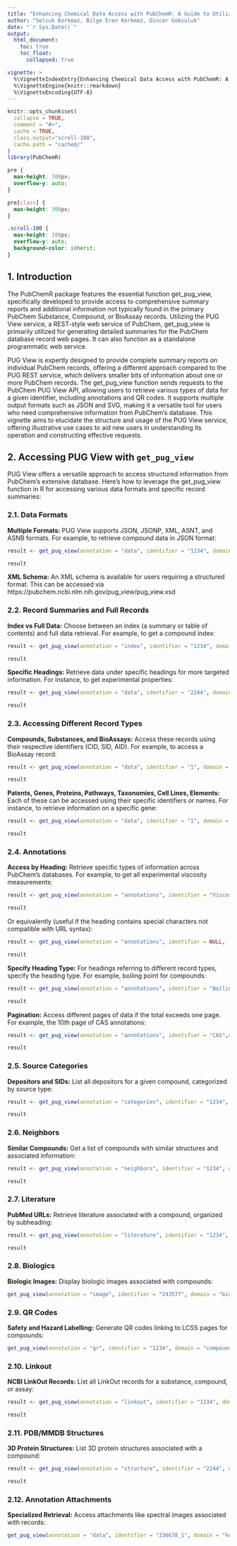 ```yaml
---
title: "Enhancing Chemical Data Access with PubChemR: A Guide to Utilizing PUG View Service"
author: "Selcuk Korkmaz, Bilge Eren Korkmaz, Dincer Goksuluk"
date: "`r Sys.Date()`"
output: 
  html_document:
    toc: true
    toc_float:
      collapsed: true

vignette: >
  %\VignetteIndexEntry{Enhancing Chemical Data Access with PubChemR: A Guide to Utilizing PUG View Service}
  %\VignetteEngine{knitr::rmarkdown}
  %\VignetteEncoding{UTF-8}
---
```


```r
knitr::opts_chunk$set(
  collapse = TRUE,
  comment = "#>",
  cache = TRUE,
  class.output="scroll-100",
  cache.path = "cached/"
)
library(PubChemR)
```

```css
pre {
  max-height: 300px;
  overflow-y: auto;
}

pre[class] {
  max-height: 300px;
}
```

```css
.scroll-100 {
  max-height: 100px;
  overflow-y: auto;
  background-color: inherit;
}
```

## 1. Introduction

The PubChemR package features the essential function get_pug_view, specifically developed to provide access to comprehensive summary reports and additional information not typically found in the primary PubChem Substance, Compound, or BioAssay records. Utilizing the PUG View service, a REST-style web service of PubChem, get_pug_view is primarily utilized for generating detailed summaries for the PubChem database record web pages. It can also function as a standalone programmatic web service.

PUG View is expertly designed to provide complete summary reports on individual PubChem records, offering a different approach compared to the PUG REST service, which delivers smaller bits of information about one or more PubChem records. The get_pug_view function sends requests to the PubChem PUG View API, allowing users to retrieve various types of data for a given identifier, including annotations and QR codes. It supports multiple output formats such as JSON and SVG, making it a versatile tool for users who need comprehensive information from PubChem's database. This vignette aims to elucidate the structure and usage of the PUG View service, offering illustrative use cases to aid new users in understanding its operation and constructing effective requests.

## 2. Accessing PUG View with `get_pug_view`

PUG View offers a versatile approach to access structured information from PubChem's extensive database. Here's how to leverage the get_pug_view function in R for accessing various data formats and specific record summaries:

### 2.1. Data Formats

**Multiple Formats:** PUG View supports JSON, JSONP, XML, ASNT, and ASNB formats. For example, to retrieve compound data in JSON format:

```r
result <- get_pug_view(annotation = "data", identifier = "1234", domain = "compound", output = "JSON")
```

```r
result
```

**XML Schema:** An XML schema is available for users requiring a structured format. This can be accessed via https://pubchem.ncbi.nlm.nih.gov/pug_view/pug_view.xsd

### 2.2. Record Summaries and Full Records

**Index vs Full Data:** Choose between an index (a summary or table of contents) and full data retrieval. For example, to get a compound index:

```r
result <- get_pug_view(annotation = "index", identifier = "1234", domain = "compound", output = "XML")
```

```r
result
```

**Specific Headings:** Retrieve data under specific headings for more targeted information. For instance, to get experimental properties:

```r
result <- get_pug_view(annotation = "data", identifier = "2244", domain = "compound", output = "JSON", heading = "Experimental Properties")
```

```r
result
```

### 2.3. Accessing Different Record Types

**Compounds, Substances, and BioAssays:** Access these records using their respective identifiers (CID, SID, AID). For example, to access a BioAssay record:

```r
result <- get_pug_view(annotation = "data", identifier = "1", domain = "assay", output = "JSON")
```

```r
result
```

**Patents, Genes, Proteins, Pathways, Taxonomies, Cell Lines, Elements:** Each of these can be accessed using their specific identifiers or names. For instance, to retrieve information on a specific gene:

```r
result <- get_pug_view(annotation = "data", identifier = "1", domain = "gene", output = "JSON")
```

```r
result
```

### 2.4. Annotations

**Access by Heading:** Retrieve specific types of information across PubChem's databases. For example, to get all experimental viscosity measurements:

```r
result <- get_pug_view(annotation = "annotations", identifier = "Viscosity",   domain = "heading", output = "JSON")
```

```r
result
```

Or equivalently (useful if the heading contains special characters not compatible with URL syntax):

```r
result <- get_pug_view(annotation = "annotations", identifier = NULL,   domain = "heading", output = "JSON", heading = "Viscosity")
```

```r
result
```


**Specify Heading Type:** For headings referring to different record types, specify the heading type. For example, boiling point for compounds:

```r
result <- get_pug_view(annotation = "annotations", identifier = "Boiling Point", domain = "heading", output = "XML", headingType = "Compound")
```

```r
result
```

**Pagination:** Access different pages of data if the total exceeds one page. For example, the 10th page of CAS annotations:

```r
result <- get_pug_view(annotation = "annotations", identifier = "CAS",domain = "heading", output = "JSON", page = "10")
```

```r
result
```

### 2.5. Source Categories

**Depositors and SIDs:** List all depositors for a given compound, categorized by source type:

```r
result <- get_pug_view(annotation = "categories", identifier = "1234", domain = "compound", output = "JSON")
```

```r
result
```

### 2.6. Neighbors

**Similar Compounds:** Get a list of compounds with similar structures and associated information:

```r
result <- get_pug_view(annotation = "neighbors", identifier = "1234", domain = "compound", output = "JSON")
```

```r
result
```

### 2.7. Literature

**PubMed URLs:** Retrieve literature associated with a compound, organized by subheading:

```r
result <- get_pug_view(annotation = "literature", identifier = "1234", domain = "compound", output = "JSON")
```

```r
result
```

### 2.8. Biologics

**Biologic Images:** Display biologic images associated with compounds:

```r
get_pug_view(annotation = "image", identifier = "243577", domain = "biologic", output = "SVG")
```

### 2.9. QR Codes

**Safety and Hazard Labelling:** Generate QR codes linking to LCSS pages for compounds:

```r
get_pug_view(annotation = "qr", identifier = "1234", domain = "compound", output = "SVG", qrSize = "short")
```

### 2.10. Linkout

**NCBI LinkOut Records:** List all LinkOut records for a substance, compound, or assay:

```r
result <- get_pug_view(annotation = "linkout", identifier = "1234", domain = "compound", output = "JSON")
```

```r
result
```

### 2.11. PDB/MMDB Structures

**3D Protein Structures:** List 3D protein structures associated with a compound:

```r
result <- get_pug_view(annotation = "structure", identifier = "2244", domain = "compound", output = "JSON")
```

```r
result
```

### 2.12. Annotation Attachments

**Specialized Retrieval:** Access attachments like spectral images associated with records:

```r
get_pug_view(annotation = "data", identifier = "236678_1", domain = "key")
```


